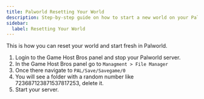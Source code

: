 ```yaml
---
title: Palworld Resetting Your World
description: Step-by-step guide on how to start a new world on your Palworld server.
sidebar:
  label: Resetting Your World
---
```


This is how you can reset your world and start fresh in Palworld.

1. Login to the Game Host Bros panel and stop your Palworld server.
2. In the Game Host Bros panel go to `Managment > File Manager`
3. Once there navigate to `PAL/Save/Savegame/0`
4. You will see a folder with a random number like 723687123871537817253, delete it.
5. Start your server.